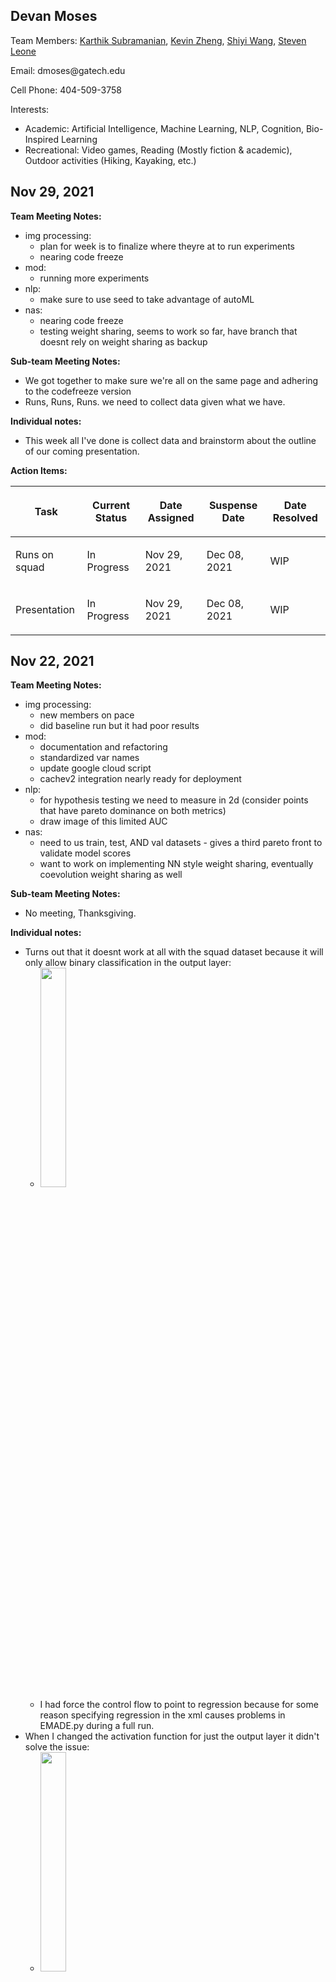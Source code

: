 == Devan Moses ==
Team Members: [https://github.gatech.edu/emade/emade/wiki/Notebook-Karthik-Subramanian Karthik Subramanian], [https://github.gatech.edu/emade/emade/wiki/Notebook-Kevin-Zheng Kevin Zheng], [https://github.gatech.edu/emade/emade/wiki/Notebook-Shiyi-Wang Shiyi Wang], [https://github.gatech.edu/emade/emade/wiki/Notebook-Steven-Anthony-Leone Steven Leone]

Email: dmoses@gatech.edu

Cell Phone: 404-509-3758

Interests:
*Academic: Artificial Intelligence, Machine Learning, NLP, Cognition, Bio-Inspired Learning
*Recreational: Video games, Reading (Mostly fiction & academic), Outdoor activities (Hiking, Kayaking, etc.)

== Nov 29, 2021 ==
'''Team Meeting Notes:'''
* img processing:
** plan for week is to finalize where theyre at to run experiments
** nearing code freeze
* mod:
** running more experiments
* nlp:
** make sure to use seed to take advantage of autoML
* nas:
** nearing code freeze
** testing weight sharing, seems to work so far, have branch that doesnt rely on weight sharing as backup

'''Sub-team Meeting Notes:'''
* We got together to make sure we're all on the same page and adhering to the codefreeze version 
* Runs, Runs, Runs. we need to collect data given what we have.

'''Individual notes:'''
* This week all I've done is collect data and brainstorm about the outline of our coming presentation.

'''Action Items:'''
{| class="wikitable"
!Task
!Current Status
!Date Assigned
!Suspense Date
!Date Resolved
|-
|Runs on squad
|In Progress
|Nov 29, 2021
|Dec 08, 2021
|WIP
|-
|Presentation
|In Progress
|Nov 29, 2021
|Dec 08, 2021
|WIP
|}

== Nov 22, 2021 ==
'''Team Meeting Notes:'''
* img processing:
** new members on pace
** did baseline run but it had poor results
* mod:
** documentation and refactoring
** standardized var names
** update google cloud script
** cachev2 integration nearly ready for deployment
* nlp:
** for hypothesis testing we need to measure in 2d (consider points that have pareto dominance on both metrics)
** draw image of this limited AUC
* nas:
** need to us train, test, AND val datasets - gives a third pareto front to validate model scores
** want to work on implementing NN style weight sharing, eventually coevolution weight sharing as well

'''Sub-team Meeting Notes:'''
* No meeting, Thanksgiving.

'''Individual notes:'''
* Turns out that it doesnt work at all with the squad dataset because it will only allow binary classification in the output layer:
** <img src="https://github.gatech.edu/storage/user/46196/files/5ae5438e-9718-4dc3-a1ad-81a6903cf007" width="30%">
** I had force the control flow to point to regression because for some reason specifying regression in the xml causes problems in EMADE.py during a full run. 
* When I changed the activation function for just the output layer it didn't solve the issue:
** <img src="https://github.gatech.edu/storage/user/46196/files/0017f022-e8c2-4d74-820a-3381e1a0ccf5" width="30%">
* So I had to change it right below where I thought it was for layers in general but I'm not totally sure right now, still confused as to why the if layer == output change didnt work:
** <img src="https://github.gatech.edu/storage/user/46196/files/87f9812f-e710-49e6-98bf-c1f0e8f6f050" width="30%">
* With NNLearner (seemingly) working as intended, we're still getting an issue where when the accuracy is calculated it divides the total based on the size of the given data but with more than one datapair the total size will be more than one times the size of what's intended resulting in the fitness being half of what we want here, simple enough to fix:
** <img src="https://github.gatech.edu/storage/user/46196/files/fa2d465c-70c2-43f4-a523-f9ffa9e23505" width="30%">

'''Action Items:'''
{| class="wikitable"
!Task
!Current Status
!Date Assigned
!Suspense Date
!Date Resolved
|-
|Fix regression issue
|Completed
|Nov 22, 2021
|Nov 23, 2021
|Nov 23, 2021
|}

== Nov 15, 2021 ==
'''Team Meeting Notes:'''
* jason:
** adfs in all branches of emade, adf1,2,3
** each subsequent tree appears in prev tree's pset
** they get printed, care if string doesnt change -> hash doesnt change

* img processing
** dataset and hyper param issues solved
** new guys integrated
** sucecss would be improvement over baseline performance
* mod
** bug with shell script which will continuously download dataset on initial setup
** improve arl selection
* nlp
** jason: for memory error specifically from emade, can set the memoryLimit param in the xml
*nas
** weight ssharing
** adfs not consistent, generate at beginning and use at needed
** invalid layer combos allowed, 
** track inds, options: adding names to inds or adding table in sql to keep track of parent hashes
*** jason likes the table
** hoping to come up with different name for adfs specifically for emade

'''Sub-team Meeting Notes:'''
* This week was the hackathon in which we got NNLearner2 working on classification but were having issues switching to regression.
* Steven has been testing integration of primitives into EMADE, and building Keras Models in Google Collab to ensure integration works. All primitives we need to get now work. We have a Keras Model that builds, and our layers are able to feed into Keras's LSTM layer.
Karthik and George fixed batch size issues with Bidirectional Attention.
* Rishit and Shiyi are still designing our experiment.
* Getting any pace issues worked out is a subtask as well

'''Individual notes:'''
* Turns out that the old issue that steven and I found about single datapairs being treated as lists was unintentional like we thought. It was the same reason that we were getting the ARG1 issue. The following changes to always treat it as a list and unpack it solved the issue:
** <img src="https://github.gatech.edu/storage/user/46196/files/2100cb5c-811c-4304-8b8b-dc559b078e0d" width="30%">
* NNlearner2's logic was nearly the same as nnlearner1 and by the end of the hackathon it seems to be working, at least with using just two copies of the amazon dataset.
** <img src="https://github.gatech.edu/storage/user/46196/files/f49af39b-10ee-40c2-810a-8e40774b861c" width="30%">

'''Action Items:'''
{| class="wikitable"
!Task
!Current Status
!Date Assigned
!Suspense Date
!Date Resolved
|-
|NNlearner2 works
|Completed
|Nov 15, 2021
|Nov 21, 2021
|Nov 21, 2021
|-
|Fix regression issue
|In Progress
|Nov 21, 2021
|Nov 23, 2021
|WIP
|}

== Nov 08, 2021 ==
'''Team Meeting Notes:'''
* img processing
** looking into selection methods
** getting some dependency conflicts, jason suggested cachev2 install
** look into behavioral GP
* mod
** onboarding for noobies
** major bug with match_arl, wasn't properly checking children
** beginning merge
* nlp
** get some info from jason ab datapairs
* nas
** want to make some infrastructure changes but ADFs having weird behavior (old implementation from mod team)
** jason advice: ind = 4 trees in create_representation, then mate/mut done individually on each tree, eval done on compiled ind
*** can access ind before eval and replace trees to control ADF placement in a pop

'''Sub-team Meeting Notes:'''
* Resolved issues of Big Merge
* We divided into subteams in order to tackle the problems we've ran into, with my team being NNlearner2: me, david, and geoffrey 
* confirmed keras model works outside of emade using our primitives

'''Individual notes:'''
* I tasked my team with initially just getting familiar with emade.py, nnlearner, and using standalone tree evaluator as this would be the first time either of them would be working directly on emade's code base.
* I made a feature branch for nnlearner2
* I helped Steven and co. troubleshoot the memory issue as I ran into the same thing testing NNLearner.
* After some initial changes to add NNLearner2 I ran into the following issue testing "NNLearner2(ARG0,ARG1,OutputLayer(DenseLayer(10, defaultActivation, 10, LSTMLayer(16, defaultActivation, 0, trueBool, trueBool,EmbeddingLayer(100, ARG0, randomUniformWeights, InputLayer())))), 100, AdamOptimizer)" with standalone tree evaluator:
* <img src="https://github.gatech.edu/storage/user/46196/files/0ed0038e-7280-4476-9ac1-6c206953af15" width="30%">
* <img src="https://github.gatech.edu/storage/user/46196/files/345450ac-0006-4f35-a076-9607921701b8" width="30%">
* <img src="https://github.gatech.edu/storage/user/46196/files/2f9a54b4-3d88-42df-94f8-3319632d22e7" width="30%">
** This individual is just a test individual to troubleshoot
** At this point I wasn't sure if it was something with standalone tree evaluator or the primitive because I was expecting an error from the code rather than the individual itself.
* After finding the issue (it was a typo...) I got a separate error
** <img src="https://github.gatech.edu/storage/user/46196/files/a0774af2-b5be-44bf-892b-d62ff88628d1" width="30%">
** This turned out to be because the datapair was being treated as a list in our new setup but some of the code didn't reflect that.
* After fixing that I got to the error that haunted me for the next week or so:
** <img src="https://github.gatech.edu/storage/user/46196/files/56b8b616-0e5f-4cad-b4e6-7628d5495112" width="30%">

'''Action Items:'''
{| class="wikitable"
!Task
!Current Status
!Date Assigned
!Suspense Date
!Date Resolved
|-
|Get NNLearner2 working with QA
|In Process
|Nov 08, 2021
|Nov 15, 2021
|Nov 21, 2021
|}
